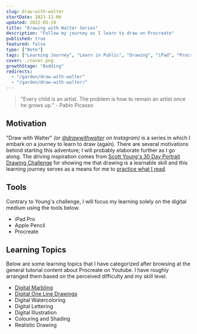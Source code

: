 ```yaml
---
slug: draw-with-walter
startDate: 2021-11-06
updated: 2022-05-19
title: "Drawing with Walter Series"
description: "Follow my journey as I learn to draw on Procreate"
published: true
featured: false
type: ["Note"]
tags: ["Learning Journey", "Learn in Public", "Drawing", "iPad", "Procreate"]
cover: ./cover.png
growthStage: "Budding"
redirects:
  - "/garden/draw-with-walter"
  - "/garden/draw-with-walter/"
---
```


<WIP />

<BasicImage
  src="https://res.cloudinary.com/wtkw/image/upload/v1652971552/waltertengcom/garden/draw-with-walter/cover_sm2bie.png"
  alt="cover"
/>

> "Every child is an artist. The problem is how to remain an artist once he grows up." - Pablo Picasso

## Motivation

"Draw with Walter" _(or [@drawwithwalter](https://www.instagram.com/drawwithwalter/) on Instagram)_ is a series in which I embark on a journey to learn to draw (again). There are several motivations behind starting this adventure; I will probably elaborate further as I go along. The driving inspiration comes from [Scott Young's 30 Day Portrait Drawing Challenge](https://www.scotthyoung.com/blog/myprojects/portrait-challenge/) for showing me that drawing is a learnable skill and this learning journey serves as a means for me to [practice what I read](/growth-mindset).

## Tools

Contrary to Young's challenge, I will focus my learning solely on the digital medium using the tools below.

- iPad Pro
- Apple Pencil
- Procreate

## Learning Topics

Below are some learning topics that I have categorized after browsing at the general tutorial content about Procreate on Youtube. I have roughly arranged them based on the perceived difficulty and my skill level.

- [Digital Marbling](/digital-marbling)
- [Digital One Line Drawings](/digital-one-line-drawings)
- Digital Watercoloring
- Digital Lettering
- Digital Illustration
- Colouring and Shading
- Realistic Drawing
